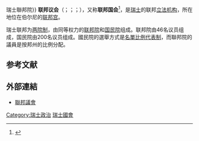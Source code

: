 {{update|time=2016-10-01T12:44:56+00:00}}
{{不是|瑞士聯邦委員會|聯邦院 (瑞士){{!}}瑞士聯邦院}}
{{NoteTA
|G1=瑞士地名
}}
{{Infobox Legislature
|background_color = #DF2B1E
|text_color = #FFFFFF
|name = 联邦议会
|native_name = {{lang-de|Bundesversammlung}} <br /> {{lang-fr|Assemblée fédérale}}<br /> {{lang-it|Assemblea federale}} <br /> {{lang-rm|Assamblea federala}}
|coa_pic = Swiss Council Logo.svg
|coa_res = 150px
|house_type = 两院制
|houses = [[联邦院_(瑞士)|联邦院]] <br /> [[國民院_(瑞士)|国民院]]
|leader1_type = 国民院主席
|leader1 = Isabelle Moret
|party1 = [[自民党.自由党|自民党.自由党]]
|election1 = 
|leader2_type = 联邦院主席
|leader2 = Hans Stöckli
|party2 = [[瑞士社会民主党|社会民主党]]
|election2 = 
|structure1 = Suisse Conseil national 2019.svg
|structure1_res = 250px
|structure2 = Switzerland Council of States 2019.svg
|structure2_res = 250px
|members = '''246'''<br />200 [[國民院_(瑞士)|国民院]]<br />46 [[聯邦院_(瑞士)|联邦院]]
|house1 = [[國民院_(瑞士)|国民院]]
|political_groups1 = 
{{legend|#006400|[[瑞士人民党|瑞士人民党]] (53)|border=3px solid #006400}}
{{legend|#CC0000|[[瑞士社会民主党|社会民主党]] (39)|border=3px solid #CC0000}}
{{legend|#007AD2|[[自民党.自由党|自民党.自由党]] (29)|border=3px solid #007AD2}}
{{legend|#66BB66|[[瑞士绿党|绿党]] (28)|border=3px solid #66BB66}}
{{legend|#DB8300|[[瑞士基督教民主人民党|基督教民主人民党]] (25)|border=3px solid #DB8300}}
{{legend|#A2BB00|{{le|瑞士绿色自由党|Green Liberal Party of Switzerland|绿色自由党}} (16)|border=3px solid #A2BB00}}
{{nowrap|{{legend|#FBD81B|{{le|瑞士保守民主党|Conservative Democratic Party of Switzerland|保守民主党}} (3)|border=3px solid #FBD81B}}}}
{{legend|#FEDD04|{{le|瑞士福音派人民党|Evangelical People's Party of Switzerland|福音派人民党}} (3)|border=3px solid #FEDD04}}
{{legend|#6495ED|{{le|提契诺联盟|Ticino League}} (1)|border=3px solid #6495ED}}
{{legend|#C71585|{{le|瑞士聯邦民主聯盟|Federal Democratic Union of Switzerland}} (1)|border=3px solid #C71585}}
{{legend|#E93C1A|[[瑞士勞動黨|瑞士勞動黨]] (1)|border=3px solid #E93C1A}}
{{legend|#BF2D2E|[[團結_(瑞士)|團結]] (1)|border=3px solid #BF2D2E}}
|house2 = [[聯邦院_(瑞士)|联邦院]]
|political_groups2 =
{{legend|#DB8300|[[瑞士基督教民主人民党|基督教民主人民党]] (13)|border=3px solid #DB8300}}
{{legend|#007AD2|[[自民党.自由党|自民党.自由党]] (12)|border=3px solid #007AD2}}
{{legend|#CC0000|[[瑞士社会民主党|社会民主党]] (9)|border=3px solid #CC0000}}
{{legend|#006400|[[瑞士人民党|瑞士人民党]] (6)|border=3px solid #006400}}
{{legend|#66BB66|[[瑞士绿党|绿党]] (5)|border=3px solid #66BB66}}
{{legend|#A2BB00|{{le|瑞士绿色自由党|Green Liberal Party of Switzerland|绿色自由党}} (2)|border=3px solid #A2BB00}}
{{legend|#AAAAAA|[[独立候选人|独立候选人]] (1)|border=3px solid #AAAAAA}}
|last_election1 = [[2019年瑞士聯邦選舉|2019年10月20日]]
|last_election2 = [[2019年瑞士聯邦選舉|2019年10月20日]]
|session_room = CH-Bundeshaus-Nord.jpg
|session_res = 250px
|meeting_place = [[联邦宫_(伯尔尼)|联邦宫]]
|website = {{URL|http://www.parliament.ch}}
}}
'''联邦议会'''（{{lang-de|Bundesversammlung}}；{{lang-fr|Assemblée fédérale}}；{{lang-it|Assemblea federale}}；{{lang-rm|Assamblea federala}}），又称'''联邦国会'''<ref>{{Cite web|title=联邦国会|url=https://www.eda.admin.ch/aboutswitzerland/zh/home/politik/uebersicht/bundesversammlung.html|accessdate=2021-01-24|work=www.eda.admin.ch|language=zh|archive-date=2020-08-11|archive-url=https://web.archive.org/web/20200811105345/https://www.eda.admin.ch/aboutswitzerland/zh/home/politik/uebersicht/bundesversammlung.html|dead-url=no}}</ref>，是[[瑞士|瑞士]]的联邦[[立法机构|立法机构]]，所在地位在伯尔尼的[[联邦宫_(伯尔尼)|联邦宫]]。

瑞士联邦为[[两院制|两院制]]，由同等权力的[[聯邦院_(瑞士)|联邦院]]和[[國民院_(瑞士)|国民院]]组成。联邦院由46名议员组成，国民院由200名议员组成。國民院的選舉方式是[[名單比例代表制|名單比例代表制]]，而聯邦院的議員是按邦州的比例分配。

==参考文献==
{{reflist}}

==外部連結==
*[http://www.parliament.ch 聯邦議會] {{Wayback|url=http://www.parliament.ch/ |date=20130425231216 }}

{{欧洲题目|议会}}
[[Category:瑞士政治|Category:瑞士政治]]
[[Category:瑞士國會|]]